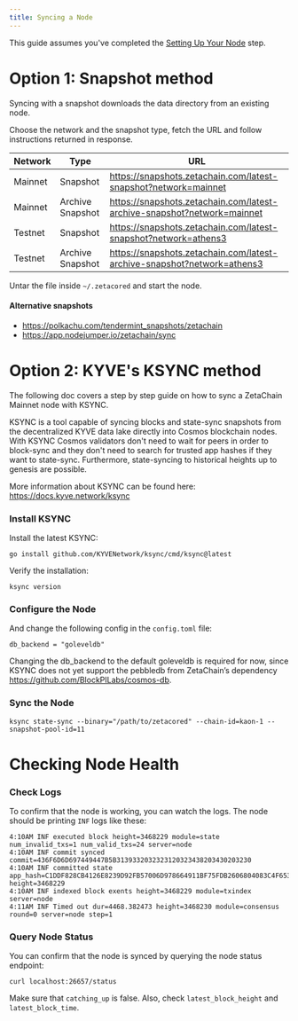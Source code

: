 ```yaml
---
title: Syncing a Node
---
```



<Alert variant="note">This guide assumes you've completed the [Setting Up Your Node](/nodes/setup) step.</Alert>

# Option 1: Snapshot method

Syncing with a snapshot downloads the data directory from an existing node.

Choose the network and the snapshot type, fetch the URL and follow instructions
returned in response.

| Network      | Type             | URL                                                                     |
| ------------ | ---------------- | ----------------------------------------------------------------------- |
| Mainnet      | Snapshot         | https://snapshots.zetachain.com/latest-snapshot?network=mainnet         |
| Mainnet      | Archive Snapshot | https://snapshots.zetachain.com/latest-archive-snapshot?network=mainnet |
| Testnet      | Snapshot         | https://snapshots.zetachain.com/latest-snapshot?network=athens3         |
| Testnet      | Archive Snapshot | https://snapshots.zetachain.com/latest-archive-snapshot?network=athens3 |

Untar the file inside `~/.zetacored` and start the node.

#### Alternative snapshots

- https://polkachu.com/tendermint_snapshots/zetachain
- https://app.nodejumper.io/zetachain/sync

# Option 2: KYVE's KSYNC method

The following doc covers a step by step guide on how to sync a ZetaChain Mainnet
node with KSYNC.

KSYNC is a tool capable of syncing blocks and state-sync snapshots from the
decentralized KYVE data lake directly into Cosmos blockchain nodes. With KSYNC
Cosmos validators don't need to wait for peers in order to block-sync and they
don't need to search for trusted app hashes if they want to state-sync.
Furthermore, state-syncing to historical heights up to genesis are possible.

More information about KSYNC can be found here: https://docs.kyve.network/ksync

### Install KSYNC

Install the latest KSYNC:

```
go install github.com/KYVENetwork/ksync/cmd/ksync@latest
```

Verify the installation:

```
ksync version
```

### Configure the Node

And change the following config in the `config.toml` file:

```text filename="~/.zetacored/config/config.toml"
db_backend = "goleveldb"
```

Changing the db_backend to the default goleveldb is required for now, since
KSYNC does not yet support the pebbledb from ZetaChain’s dependency
https://github.com/BlockPILabs/cosmos-db.

### Sync the Node

```
ksync state-sync --binary="/path/to/zetacored" --chain-id=kaon-1 --snapshot-pool-id=11
```

# Checking Node Health

### Check Logs
To confirm that the node is working, you can watch the logs. The node should be printing `INF` logs like these:

```
4:10AM INF executed block height=3468229 module=state num_invalid_txs=1 num_valid_txs=24 server=node
4:10AM INF commit synced commit=436F6D6D697449447B5B3139332032323120323438203430203230
4:10AM INF committed state app_hash=C1DDF828CB4126E8239D92FB57006D978664911BF75FDB2606804083C4F65354 height=3468229 
4:10AM INF indexed block exents height=3468229 module=txindex server=node
4:11AM INF Timed out dur=4468.382473 height=3468230 module=consensus round=0 server=node step=1
```

### Query Node Status
You can confirm that the node is synced by querying the node status endpoint:

```
curl localhost:26657/status
```

Make sure that `catching_up` is false. Also, check `latest_block_height` and `latest_block_time`.